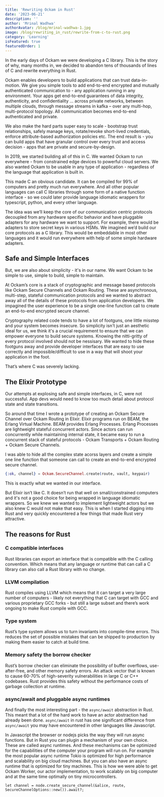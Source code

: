 ```yaml
---
title: 'Rewriting Ockam in Rust'
date: '2023-06-21'
description: ''
author: 'Mrinal Wadhwa'
authorAvatar: /blog/mrinal-wadhwa-1.jpg
image: /blog/rewriting_in_rust/rewrite-from-c-to-rust.png
category: 'Learning'
isFeatured: true
featuredOrder: 1
---
```


In the early days of Ockam we were developing a C library. This is the story
of why, many months in, we decided to abandon tens of thousands of lines of C
and rewrite everything in Rust.

Ockam enables developers to build applications that can trust data-in-motion.
We give you simple tools to add end-to-end encrypted and mutually authenticated
communication to - any application running in any environment. Your apps get
end-to-end guarantees of data integrity, authenticity, and confidentiality …
across private networks, between multiple clouds, through message streams in
kafka – over any multi-hop, multi-protocol topology. All communication becomes
end-to-end authenticated and private.

We also make the hard parts super easy to scale - bootstrap trust relationships,
safely manage keys, rotate/revoke short-lived credentials, enforce
attribute-based authorization policies etc. The end result is - you can build
apps that have granular control over every trust and access decision - apps that
are private and secure-by-design. 

In 2019, we started building all of this in C. We wanted Ockam to run
everywhere - from constrained edge devices to powerful cloud servers. We also
wanted Ockam to be usable in any type of application - regardless of the language
that application is built in.

This made C an obvious candidate. It can be compiled for 99% of computers and
pretty much run everywhere. And all other popular languages can call C libraries
through some form of a native function interface - so we could later provide
language idiomatic wrappers for typescript, python, and every other language.

The idea was we’ll keep the core of our communication centric protocols 
decoupled from any hardware specific behavior and have pluggable adapters for 
any hardware we want to support. For example, there would be adapters to store 
secret keys in various HSMs. We imagined we’d build our core protocols as a C 
library. This would be embeddable in most other languages and it would run 
everywhere with help of some simple hardware adapters.

## Safe and Simple Interfaces

But, we are also about simplicity - it's in our name. We want Ockam to be
simple to use, simple to build, simple to maintain.

At Ockam’s core is a stack of cryptographic and message based protocols like
Ockam Secure Channels and Ockam Routing. These are asynchronous, multi-step,
stateful communication protocols and we wanted to abstract away all of the details
of these protocols from application developers. We impagined the user experience
to be a single one-line function call to create an end-to-end encrypted secure
channel.

Cryptography related code tends to have a lot of footguns, one little misstep
and your system becomes insecure. So simplicity isn't just an aesthetic ideal
for us, we think it's a crucial requirement to ensure that we can empower
everyone to build secure systems. Knowing the nitti-gritty of every protocol
involved should not be nessisary. We wanted to hide these footguns away and
provide developer interfaces that are easy to use correctly and
impossible/difficult to use in a way that will shoot your application in the foot.

That’s where C was severely lacking.

## The Elixir Prototype 

Our attempts at explosing safe and simple interfaces, in C, were not
successful. App devs would need to know too much detail about protocol state
and state transitions.

So around that time I wrote a prototype of creating an Ockam Secure Channel 
over Ockam Routing in Elixir. Elixir programs run on BEAM, the Erlang Virtual Machine.
BEAM provides Erlang Processes. Erlang Processes are lightweight stateful
concurrent actors. Since actors can run concurrently while maintaining internal
state, it became easy to run a concurrent stack of stateful protocols -
Ockam Transports + Ockam Routing + Ockam Secure Channels.

I was able to hide all the complex state acorss layers and create a simple one
line function that someone can call to create an end-to-end encrypted secure channel.

```elixir
{:ok, channel} = Ockam.SecureChannel.create(route, vault, keypair)
```

This is exactly what we wanted in our interface.

But Elixir isn’t like C. It doesn’t run that well on small/constrained computers 
and it's not a good choice for being wrapped in language idiomatic wrappers. So 
we knew we wanted to implement lightweight actors but we also knew C would not 
make that easy. This is when I started digging into Rust and very quickly 
encountered a few things that made Rust very attractive.

## The reasons for Rust 

### C compatible interfaces

Rust libraries can export an interface that is compatible with the C calling 
convention. Which means that any language or runtime that can call a C library 
can also call a Rust library with no change. 

### LLVM compilation

Rust compiles using LLVM which means that it can target a very large number of 
computers - likely not everything that C can target with GCC and various 
proprietary GCC forks - but still a large subset and there’s work ongoing to 
make Rust compile with GCC.

### Type system

Rust’s type system allows us to turn invariants into compile-time errors. This 
reduces the set of possible mistakes that can be shipped to production by making 
them easier to catch at build time.

### Memory safety the borrow checker

Rust’s borrow checker can eliminate the possibility of buffer overflows, 
use-after-free, and other memory safety errors. An attack vector that is known 
to cause 60-70% of high-severity vulnerabilities in large C or C++ codebases. 
Rust provides this safety without the performance costs of garbage collection at 
runtime. 

### async/await and pluggable async runtimes

And finally the most interesting part - the `async/await` abstraction in Rust. 
This meant that a lot of the hard work to have an actor abstraction had already 
been done. `async/await` in rust has one significant difference from 
`async/await` you may have encountered in other languages like Javascript. 

In Javascript the browser or nodejs picks the way they will run async functions. 
But in Rust you can plugin a mechanism of your own choice. These are called 
async runtimes. And these mechanisms can be optimized for the capabilities of 
the computer your program will run on. For example the most popular async 
runtime Tokio is optimized for high performance and scalability on big cloud 
machines. But you can also have an async runtime that is optimized for tiny 
machines. This is how we were able to get Ockam Worker, our actor 
implementation, to work scalably on big computer and at the same time optimally 
on tiny microcontrollers.

```
let channel = node.create_secure_channel(&alice, route, SecureChannelOptions::new()).await?;
```
